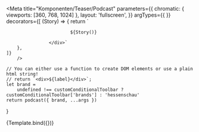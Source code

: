 


<Meta   title="Komponenten/Teaser/Podcast"
        parameters={{
            chromatic: {
                viewports: [360, 768, 1024]
            },
            layout: 'fullscreen',
        }}
        argTypes={{
        }} 
        decorators={[
        (Story) => {
            return `<div class="grid my-5 grid-page">
                        
                            ${Story()}
                        
                    </div>`
        },
    ]}
        />

    // You can either use a function to create DOM elements or use a plain html string!
    // return `<div>${label}</div>`;
    let brand =
        undefined !== customConditionalToolbar ? customConditionalToolbar['brands'] : 'hessenschau'
    return podcast({ brand, ...args })
}


<Preview withToolbar>
    <Story  name="Beispiel 1" >
        {Template.bind({})} 
    </Story> 
</Preview>